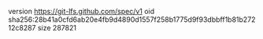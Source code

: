 version https://git-lfs.github.com/spec/v1
oid sha256:28b41a0cfd6ab20e4fb9d4890d1557f258b1775d9f93dbbff1b81b27212c8287
size 287821
